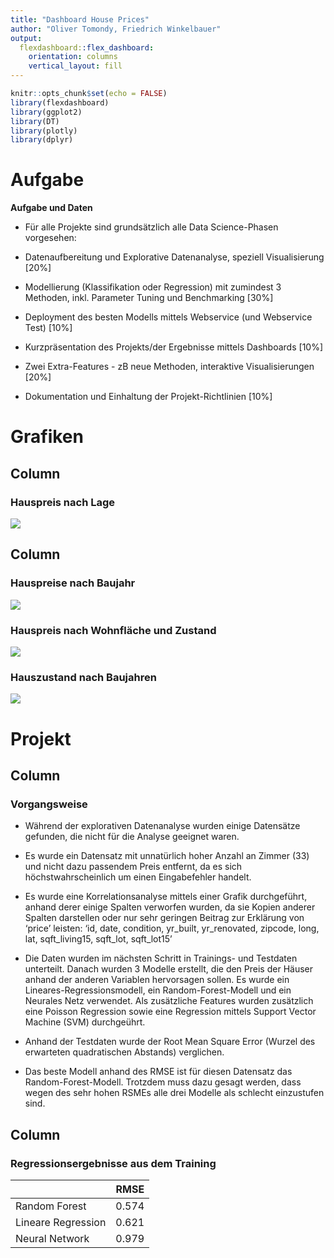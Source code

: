 ```yaml
---
title: "Dashboard House Prices"
author: "Oliver Tomondy, Friedrich Winkelbauer"
output:
  flexdashboard::flex_dashboard:
    orientation: columns
    vertical_layout: fill
---
```


```r
knitr::opts_chunk$set(echo = FALSE)
library(flexdashboard)
library(ggplot2)
library(DT)
library(plotly)
library(dplyr)
```

# Aufgabe
**Aufgabe und Daten**

  
-  Für alle Projekte sind grundsätzlich alle Data Science-Phasen vorgesehen:
      
-  Datenaufbereitung und Explorative Datenanalyse, speziell Visualisierung [20%]
      
-  Modellierung (Klassifikation oder Regression) mit zumindest 3 Methoden, inkl. Parameter Tuning und Benchmarking [30%]
      
-  Deployment des besten Modells mittels Webservice (und Webservice Test) [10%]
      
-  Kurzpräsentation des Projekts/der Ergebnisse mittels Dashboards [10%]
      
-  Zwei Extra-Features - zB neue Methoden, interaktive Visualisierungen [20%]
      
-  Dokumentation und Einhaltung der Projekt-Richtlinien [10%]
    

# Grafiken

Column {data-width=500}
-----------------------------------------------------------------------

### Hauspreis nach Lage

![](plot5.png)


Column {data-width=500}
-----------------------------------------------------------------------

### Hauspreise nach Baujahr {data-width=450}

![](plot3.png)

### Hauspreis nach Wohnfläche und Zustand {data-width=275}

![](plot4.png)

### Hauszustand nach Baujahren {data-width=275}

![](plot2.png)                                 


# Projekt {data-orientation=rows}
Column {data-width=500}
-----------------------------------------------------------------------
### Vorgangsweise
  
- Während der explorativen Datenanalyse wurden einige Datensätze gefunden, die nicht für die Analyse geeignet waren.
  
- Es wurde ein Datensatz mit unnatürlich hoher Anzahl an Zimmer (33) und nicht dazu passendem Preis entfernt, da es sich höchstwahrscheinlich um einen Eingabefehler handelt.
  
- Es wurde eine Korrelationsanalyse mittels einer Grafik durchgeführt, anhand derer einige Spalten verworfen wurden, da sie Kopien anderer Spalten darstellen oder nur sehr geringen Beitrag zur Erklärung von 'price' leisten: 'id, date, condition, yr_built, yr_renovated, zipcode, long, lat, sqft_living15, sqft_lot, sqft_lot15'
  

- Die Daten wurden im nächsten Schritt in Trainings- und Testdaten unterteilt. Danach wurden 3 Modelle erstellt, die den Preis der Häuser anhand der anderen Variablen hervorsagen sollen. Es wurde ein Lineares-Regressionsmodell, ein Random-Forest-Modell und ein Neurales Netz verwendet. Als zusätzliche Features wurden zusätzlich eine Poisson Regression sowie eine Regression mittels Support Vector Machine (SVM) durchgeührt.

- Anhand der Testdaten wurde der Root Mean Square Error (Wurzel des erwarteten quadratischen Abstands) verglichen.
  
- Das beste Modell anhand des RMSE ist für diesen Datensatz das Random-Forest-Modell. Trotzdem muss dazu gesagt werden, dass wegen des sehr hohen RSMEs alle drei Modelle als schlecht einzustufen sind.

Column {data-width=500}
-----------------------------------------------------------------------

###  {data-width=150}

### Regressionsergebnisse aus dem Training {data-width=275}
                                  RMSE
-----------------------------  -------                                 
Random Forest                   0.574
Lineare Regression              0.621
Neural Network                  0.979
-----------------------------  ------- 

###  {data-width=150}










